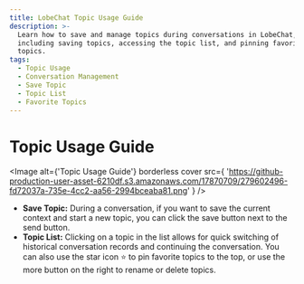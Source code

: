 ```yaml
---
title: LobeChat Topic Usage Guide
description: >-
  Learn how to save and manage topics during conversations in LobeChat,
  including saving topics, accessing the topic list, and pinning favorite
  topics.
tags:
  - Topic Usage
  - Conversation Management
  - Save Topic
  - Topic List
  - Favorite Topics
---
```


# Topic Usage Guide

<Image
  alt={'Topic Usage Guide'}
  borderless
  cover
  src={
'https://github-production-user-asset-6210df.s3.amazonaws.com/17870709/279602496-fd72037a-735e-4cc2-aa56-2994bceaba81.png'
}
/>

- **Save Topic:** During a conversation, if you want to save the current context and start a new topic, you can click the save button next to the send button.
- **Topic List:** Clicking on a topic in the list allows for quick switching of historical conversation records and continuing the conversation. You can also use the star icon <kbd>⭐️</kbd> to pin favorite topics to the top, or use the more button on the right to rename or delete topics.
